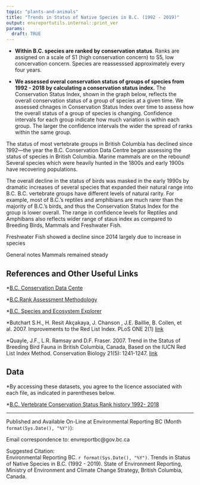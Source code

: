 ```yaml
---
topic: "plants-and-animals"
title: "Trends in Status of Native Species in B.C. (1992 - 2019)"
output: envreportutils.internal::print_ver
params:
  draft: TRUE
---
```

<!--
# Copyright 2019 Province of British Columbia
#
# Licensed under the Apache License, Version 2.0 (the "License");
# you may not use this file except in compliance with the License.
# You may obtain a copy of the License at
#
# http://www.apache.org/licenses/LICENSE-2.0
#
# Unless required by applicable law or agreed to in writing, software distributed under the License is distributed on an "AS IS" BASIS,
# WITHOUT WARRANTIES OR CONDITIONS OF ANY KIND, either express or implied.
# See the License for the specific language governing permissions and limitations under the License.

-->


* **Within B.C. species are ranked by conservation status**. Ranks are assigned on a scale of S1 (high conservation concern) to S5, low concervation concern. Species are reassesssed approximately every four years. 

* **We assessed overal conservation status of groups of species from 1992 - 2018 by calculating a conservation status index.** The Conservation Status Index, shown in the graph below, reflects the overall conservation status of a group of species at a given time. We assessed chnages in Conservation Status Index over time to assess how the overall status of a group of species is changing. Confidence intervals for each group indicate how much variation is within each group. The larger the confidence intervals the wider the spread of ranks within the same group. 





The status of most vertebrate groups in British Columbia has declined since 1992—the year the B.C. Conservation Data Centre began assessing the status of species in British Columbia.
Marine mammals are on the rebound! Several species which were heavily hunted in the 1800s and early 1900s have recovering populations.

The overall decline in the status of birds was masked in the early 1990s by dramatic increases of several species that expanded their natural range into B.C.
B.C. vertebrate groups have different levels of natural rarity. For example, most of B.C.'s reptiles and amphibians are much rarer than the majority of B.C.'s birds, and thus the Conservation Status Index for the group is lower overall. The range in confidence levels for Reptiles and Amphibans also reflects wider range of staus index as compared to Breeding Birds, Mammals and Freshwater Fish. 

Freshwater Fish showed a decline since 2014 largely due to increase in species 




General notes 
Mammals remained steady 






## References and Other Useful Links

*[B.C. Conservation Data Cente](https://www2.gov.bc.ca/gov/content/environment/plants-animals-ecosystems/conservation-data-centre)

*[B.C.Rank Assessment Methodology](https://www2.gov.bc.ca/gov/content/environment/plants-animals-ecosystems/conservation-data-centre/explore-cdc-data/status-ranks)

*[B.C. Species and Ecosystem Explorer](https://www2.gov.bc.ca/gov/content/environment/plants-animals-ecosystems/conservation-data-centre/explore-cdc-data/species-and-ecosystems-explorer)

*Butchart S.H., H. Resit Akçakaya, J. Chanson , J.E. Baillie, B. Collen, et al. 2007. Improvements to the Red List Index. PLoS ONE 2(1) [link](https://journals.plos.org/plosone/article?id=10.1371/journal.pone.0000140)

*Quayle, J.F., L.R. Ramsay and D.F. Fraser. 2007. Trend in the Status of Breeding Bird Fauna in British Columbia, Canada, Based on the IUCN Red List Index Method. Conservation Biology 21(5): 1241-1247. [link](https://conbio.onlinelibrary.wiley.com/doi/abs/10.1111/j.1523-1739.2007.00753.x)


## Data

\*By accessing these datasets, you agree to the licence associated with each file, as indicated in parentheses below.

*[B.C. Vertebrate Conservation Status Rank history 1992- 2018](https://catalogue.data.gov.bc.ca/dataset/4484d4cd-3219-4e18-9a2d-4766fe25a36e)

----

Published and Available On-Line at Environmental Reporting BC (Month `format(Sys.Date(), "%Y")`):  
[](http://www.env.gov.bc.ca/soe)

Email correspondence to: envreportbc@gov.bc.ca

Suggested Citation:  
Environmental Reporting BC. `r format(Sys.Date(), "%Y")`. Trends in Status of Native Species in B.C. (1992 - 2019). State of Environment Reporting, Ministry of Environment and Climate Change Strategy, British Columbia, Canada.

